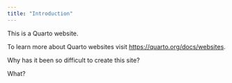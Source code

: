 ```yaml
---
title: "Introduction"
---
```


This is a Quarto website.

To learn more about Quarto websites visit <https://quarto.org/docs/websites>.

Why has it been so difficult to create this site?

What?